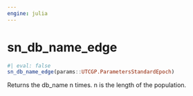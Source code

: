 ```yaml
---
engine: julia
---
```


# sn_db_name_edge {#sec-doc}
    

::: {.callout-note appearance="simple" title="docblock" collapse=false}    


```julia
#| eval: false
sn_db_name_edge(params::UTCGP.ParametersStandardEpoch)

```

Returns the db_name n times.  n is the length of the population. 
 


:::
    


